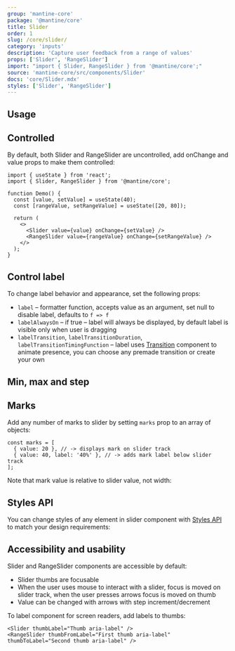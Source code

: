 ```yaml
---
group: 'mantine-core'
package: '@mantine/core'
title: Slider
order: 1
slug: /core/slider/
category: 'inputs'
description: 'Capture user feedback from a range of values'
props: ['Slider', 'RangeSlider']
import: "import { Slider, RangeSlider } from '@mantine/core';"
source: 'mantine-core/src/components/Slider'
docs: 'core/Slider.mdx'
styles: ['Slider', 'RangeSlider']
---
```



## Usage

<Demo data={SliderDemos.configurator} />

## Controlled

By default, both Slider and RangeSlider are uncontrolled, add onChange and value props to make them controlled:

```tsx
import { useState } from 'react';
import { Slider, RangeSlider } from '@mantine/core';

function Demo() {
  const [value, setValue] = useState(40);
  const [rangeValue, setRangeValue] = useState([20, 80]);

  return (
    <>
      <Slider value={value} onChange={setValue} />
      <RangeSlider value={rangeValue} onChange={setRangeValue} />
    </>
  );
}
```

## Control label

To change label behavior and appearance, set the following props:

- `label` – formatter function, accepts value as an argument, set null to disable label, defaults to `f => f`
- `labelAlwaysOn` – if true – label will always be displayed, by default label is visible only when user is dragging
- `labelTransition`, `labelTransitionDuration`, `labelTransitionTimingFunction` – label uses [Transition](/core/transition/) component to animate presence, you can choose any premade transition or create your own

<Demo data={SliderDemos.label} />

## Min, max and step

<Demo data={SliderDemos.step} />

## Marks

Add any number of marks to slider by setting `marks` prop to an array of objects:

```tsx
const marks = [
  { value: 20 }, // -> displays mark on slider track
  { value: 40, label: '40%' }, // -> adds mark label below slider track
];
```

Note that mark value is relative to slider value, not width:

<Demo data={SliderDemos.marks} />

## Styles API

You can change styles of any element in slider component with [Styles API](/theming/styles-api/) to match your design requirements:

<Demo data={SliderDemos.customize} />

## Accessibility and usability

Slider and RangeSlider components are accessible by default:

- Slider thumbs are focusable
- When the user uses mouse to interact with a slider, focus is moved on slider track, when the user presses arrows focus is moved on thumb
- Value can be changed with arrows with step increment/decrement

To label component for screen readers, add labels to thumbs:

```tsx
<Slider thumbLabel="Thumb aria-label" />
<RangeSlider thumbFromLabel="First thumb aria-label" thumbToLabel="Second thumb aria-label" />
```

